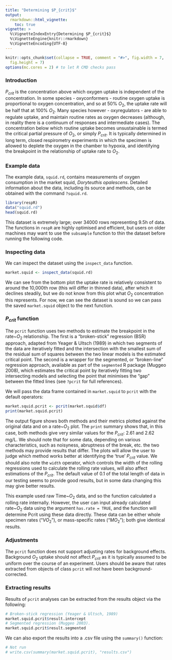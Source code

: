 ```yaml
---
title: "Determining $P_{crit}$"
output: 
  rmarkdown::html_vignette:
    toc: true
vignette: >
  %\VignetteIndexEntry{Determining $P_{crit}$}
  %\VignetteEngine{knitr::rmarkdown}
  %\VignetteEncoding{UTF-8}
---
```


```r
knitr::opts_chunk$set(collapse = TRUE, comment = "#>", fig.width = 7, 
  fig.height = 7)
options(mc.cores = 2) # to let R CMD checks pass
```

### Introduction

$P_{crit}$ is the concentration above which oxygen uptake is independent of the concentration. In some species - oxyconformers - routine oxygen uptake is proportional to oxygen concentration, and so at 50\% $O_2$, the uptake rate will be half that at 100\% $O_2$. Many species however - oxyregulators - are able to regulate uptake, and maintain routine rates as oxygen decreases (although, in reality there is a continuum of responses and intermediate cases). The concentration below which routine uptake becomes unsustainable is termed the critical partial pressure of $O_2$, or simply $P_{crit}$. It is typically determined in long term, closed respirometry experiments in which the specimen is allowed to deplete the oxygen in the chamber to hypoxia, and identifying the breakpoint in the relationship of uptake rate to $O_2$. 

### Example data

The example data, `squid.rd`, contains measurements of oxygen consumption in the market squid, *Doryteuthis opalescens*. Detailed information about the data, including its source and methods, can be obtained with the command `?squid.rd`. 

```r
library(respR)
data("squid.rd")
head(squid.rd)
```

This dataset is extremely large; over 34000 rows representing 9.5h of data. The functions in `respR` are highly optimised and efficient, but users on older machines may want to use the `subsample` function to thin the dataset before running the following code. 

### Inspecting data
We can inspect the dataset using the `inspect_data` function. 

```r
market.squid <- inspect_data(squid.rd)
```

We can see from the bottom plot the uptake rate is relatively consistent to around the 10,000th row (this will differ in thinned data), after which it declines steadily, but we do not know from this plot what $O_2$ concentration this represents. For now, we can see the dataset is sound so we can pass the saved `market.squid` object to the next function. 

### $P_{crit}$ function

The `pcrit` function uses two methods to estimate the breakpoint in the rate~$O_2$ relationship. The first is a “broken-stick” regression (BSR) approach, adapted from Yeager & Ultsch (1989) in which two segments of the data are iteratively fitted and the intersection with the smallest sum of the residual sum of squares between the two linear models is the estimated critical point. The second  is a wrapper for the segmented, or “broken-line” regression approach, available as part of the `segmented` R package (Muggeo 2008), which estimates the critical point by iteratively fitting two intersecting models and selecting the point that minimises the “gap” between the fitted lines (see `?pcrit` for full references). 

We will pass the data frame contained in `market.squid` to `pcrit` with the default operators:

```r
market.squid.pcrit <- pcrit(market.squid$df)
print(market.squid.pcrit)
```

The output figure shows both methods and their metrics plotted against the original data and on a rate~$O_2$ plot. The `print` summary shows that, in this case, both methods give very similar values for the $P_{crit}$: 2.61 and 2.62 mg/L. We should note that for some data, depending on various characteristics, such as noisyness, abruptness of the break, etc. the two methods may provide results that differ. The plots will allow the user to judge which method works better at identifying the 'true' $P_{crit}$ value. We should also note the `width` operator, which controls the width of the rolling regressions used to calculate the rolling rate values, will also affect estimations of the $P_{crit}$. The default value of 0.1 of the total length of data in our testing seems to provide good results, but in some data changing this may give better results. 

This example used raw Time~$O_2$ data, and so the function calculated a rolling rate internally. However, the user can input already calculated rate~$O_2$ data using the argument `has.rate = TRUE`, and the function will determine Pcrit using these data directly. These data can be either whole specimen rates ("$VO_2$"), or mass-specific rates ("$MO_2$"); both give identical results. 

### Adjustments
The `pcrit` function does not support adjusting rates for background effects. Background $O_2$ uptake should not affect $P_{crit}$ as it is typically assumed to be uniform over the course of an experiment. Users should be aware that rates extracted from objects of class `pcrit` will not have been background-corrected.

### Extracting results

Results of `pcrit` analyses can be extracted from the results object via the following:

```r
# Broken-stick regression (Yeager & Ultsch, 1989)
market.squid.pcrit$result.intercept
# Segmented regression (Muggeo 2003).
market.squid.pcrit$result.segmented
```

We can also export the results into a .csv file using the `summary()` function:

```r
# Not run
# write.csv(summary(market.squid.pcrit), "results.csv")
```
